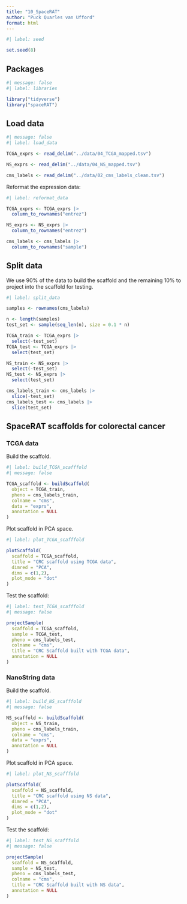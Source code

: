 ```yaml
---
title: "10_SpaceRAT"
author: "Puck Quarles van Ufford"
format: html
---
```


```r
#| label: seed

set.seed(8)
```

## Packages

```r
#| message: false
#| label: libraries

library("tidyverse")
library("spaceRAT")
```

## Load data

```r
#| message: false
#| label: load_data

TCGA_exprs <- read_delim("../data/04_TCGA_mapped.tsv")

NS_exprs <- read_delim("../data/04_NS_mapped.tsv")

cms_labels <- read_delim("../data/02_cms_labels_clean.tsv")
```

Reformat the expression data:

```r
#| label: reformat_data

TCGA_exprs <- TCGA_exprs |> 
  column_to_rownames("entrez")

NS_exprs <- NS_exprs |> 
  column_to_rownames("entrez")

cms_labels <- cms_labels |> 
  column_to_rownames("sample")
```

## Split data

We use 90% of the data to build the scaffold and the remaining 10% to project into the scaffold for testing.

```r
#| label: split_data

samples <- rownames(cms_labels)

n <- length(samples)
test_set <- sample(seq_len(n), size = 0.1 * n)

TCGA_train <- TCGA_exprs |> 
  select(-test_set)
TCGA_test <- TCGA_exprs |> 
  select(test_set)

NS_train <- NS_exprs |> 
  select(-test_set)
NS_test <- NS_exprs |> 
  select(test_set)

cms_labels_train <- cms_labels |> 
  slice(-test_set)
cms_labels_test <- cms_labels |> 
  slice(test_set)
```

## SpaceRAT scaffolds for colorectal cancer

### TCGA data

Build the scaffold.

```r
#| label: build_TCGA_scafffold
#| message: false

TCGA_scaffold <- buildScaffold(
  object = TCGA_train,
  pheno = cms_labels_train,
  colname = "cms",
  data = "exprs",
  annotation = NULL
)
```

Plot scaffold in PCA space.

```r
#| label: plot_TCGA_scafffold

plotScaffold(
  scaffold = TCGA_scaffold, 
  title = "CRC scaffold using TCGA data",
  dimred = "PCA", 
  dims = c(1,2), 
  plot_mode = "dot"
)
```

Test the scaffold:

```r
#| label: test_TCGA_scafffold
#| message: false

projectSample(
  scaffold = TCGA_scaffold,
  sample = TCGA_test,
  pheno = cms_labels_test,
  colname = "cms",
  title = "CRC Scaffold built with TCGA data",
  annotation = NULL
)
```

### NanoString data

Build the scaffold.

```r
#| label: build_NS_scafffold
#| message: false

NS_scaffold <- buildScaffold(
  object = NS_train,
  pheno = cms_labels_train,
  colname = "cms",
  data = "exprs",
  annotation = NULL
)
```

Plot scaffold in PCA space.

```r
#| label: plot_NS_scafffold

plotScaffold(
  scaffold = NS_scaffold, 
  title = "CRC scaffold using NS data",
  dimred = "PCA", 
  dims = c(1,2), 
  plot_mode = "dot"
)
```

Test the scaffold:

```r
#| label: test_NS_scafffold
#| message: false

projectSample(
  scaffold = NS_scaffold,
  sample = NS_test,
  pheno = cms_labels_test,
  colname = "cms",
  title = "CRC Scaffold built with NS data",
  annotation = NULL
)
```
